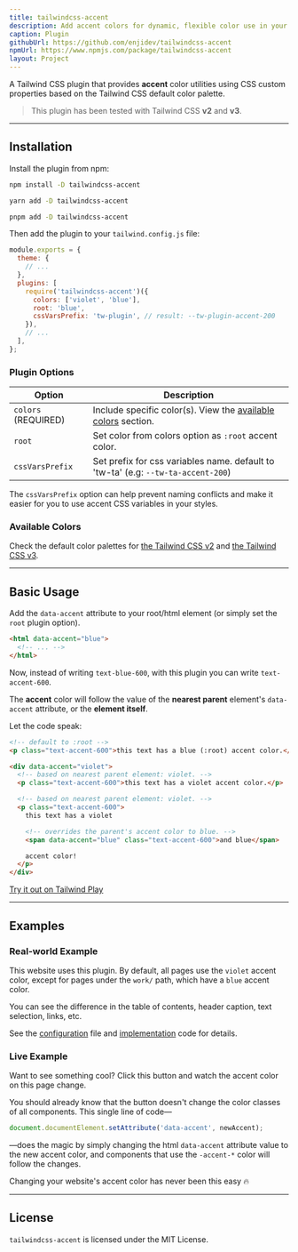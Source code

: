 ```yaml
---
title: tailwindcss-accent
description: Add accent colors for dynamic, flexible color use in your Tailwind CSS project.
caption: Plugin
githubUrl: https://github.com/enjidev/tailwindcss-accent
npmUrl: https://www.npmjs.com/package/tailwindcss-accent
layout: Project
---
```



A Tailwind CSS plugin that provides **accent** color utilities using CSS custom properties based on the Tailwind CSS default color palette.

> This plugin has been tested with Tailwind CSS **v2** and **v3**.

---

## Installation

Install the plugin from npm:

<CodeGroup>

```bash {title:npm}
npm install -D tailwindcss-accent
```

```bash {title:yarn}
yarn add -D tailwindcss-accent
```

```bash {title:pnpm}
pnpm add -D tailwindcss-accent
```

</CodeGroup>

Then add the plugin to your `tailwind.config.js` file:

<CodeGroup variant="files">

```js {6-10} showLineNumbers {selected:6-10} {title:tailwind.config.js}
module.exports = {
  theme: {
    // ...
  },
  plugins: [
    require('tailwindcss-accent')({
      colors: ['violet', 'blue'],
      root: 'blue',
      cssVarsPrefix: 'tw-plugin', // result: --tw-plugin-accent-200
    }),
    // ...
  ],
};
```

</CodeGroup>

### Plugin Options

| Option              | Description                                                                        |
| ------------------- | ---------------------------------------------------------------------------------- |
| `colors` (REQUIRED) | Include specific color(s). View the [available colors](#available-colors) section. |
| `root`              | Set color from colors option as `:root` accent color.                              |
| `cssVarsPrefix`     | Set prefix for css variables name. default to 'tw-ta' (e.g: `--tw-ta-accent-200`)  |

<Callout>

The `cssVarsPrefix` option can help prevent naming conflicts and make it easier for you to use accent CSS variables in your styles.

</Callout>

### Available Colors

Check the default color palettes for [the Tailwind CSS v2](https://v2.tailwindcss.com/docs/customizing-colors#color-palette-reference) and [the Tailwind CSS v3](https://tailwindcss.com/docs/customizing-colors#default-color-palette).

---

## Basic Usage

Add the `data-accent` attribute to your root/html element (or simply set the `root` plugin option).

```html {footer:false}
<html data-accent="blue">
  <!-- ... -->
</html>
```

Now, instead of writing `text-blue-600`, with this plugin you can write `text-accent-600`.

The **accent** color will follow the value of the **nearest parent** element's <InlineHighlight>`data-accent`</InlineHighlight> attribute, or the **element itself**.

Let the code speak:

```html {footer:false} {inlineHighlight:violet|1|violet} {inlineHighlight:text-accent-600|2,3|violet} {inlineHighlight:blue|1|blue} {inlineHighlight:text-accent-600|4|blue}
<!-- default to :root -->
<p class="text-accent-600">this text has a blue (:root) accent color.</p>

<div data-accent="violet">
  <!-- based on nearest parent element: violet. -->
  <p class="text-accent-600">this text has a violet accent color.</p>

  <!-- based on nearest parent element: violet. -->
  <p class="text-accent-600">
    this text has a violet

    <!-- overrides the parent's accent color to blue. -->
    <span data-accent="blue" class="text-accent-600">and blue</span>

    accent color!
  </p>
</div>
```

[Try it out on Tailwind Play](https://play.tailwindcss.com/D1HDP9fJhF)

---

## Examples

### Real-world Example

This website uses this plugin. By default, all pages use the `violet` accent color, except for pages under the `work/` path, which have a `blue` accent color.

You can see the difference in the table of contents, header caption, text selection, links, etc.

See the [configuration](https://github.com/mattummal/mattummal.com/blob/a6078ba395ea65cc9c1a7ea524adb29b9580406d/apps/mattummal.com/tailwind.config.js#L54-L57) file and [implementation](https://github.com/enjidev/mattummal.com/blob/a6078ba395ea65cc9c1a7ea524adb29b9580406d/apps/mattummal.com/src/providers/ColorAccentProvider.tsx#L18-L20) code for details.

### Live Example

Want to see something cool? Click this button and watch the accent color on this page change.

<AccentDemo />

You should already know that the button doesn't change the color classes of all components. This single line of code&mdash;

```js {copy:false}
document.documentElement.setAttribute('data-accent', newAccent);
```

&mdash;does the magic by simply changing the html `data-accent` attribute value to the new accent color, and components that use the `-accent-*` color will follow the changes.

Changing your website's accent color has never been this easy 🔥

---

## License

`tailwindcss-accent` is licensed under the MIT License.
